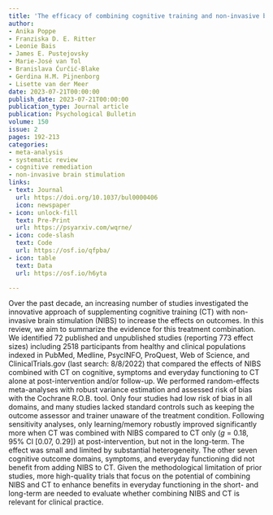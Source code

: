 ```yaml
---
title: 'The efficacy of combining cognitive training and non-invasive brain stimulation: A transdiagnostic systematic review and meta-analysis'
author:
- Anika Poppe
- Franziska D. E. Ritter
- Leonie Bais
- James E. Pustejovsky
- Marie-José van Tol
- Branislava Ćurčić-Blake
- Gerdina H.M. Pijnenborg
- Lisette van der Meer
date: 2023-07-21T00:00:00
publish_date: 2023-07-21T00:00:00
publication_type: Journal article
publication: Psychological Bulletin 
volume: 150
issue: 2
pages: 192-213
categories:
- meta-analysis
- systematic review
- cognitive remediation
- non-invasive brain stimulation
links:
- text: Journal
  url: https://doi.org/10.1037/bul0000406
  icon: newspaper
- icon: unlock-fill
  text: Pre-Print
  url: https://psyarxiv.com/wqrne/
- icon: code-slash
  text: Code
  url: https://osf.io/qfpba/
- icon: table
  text: Data
  url: https://osf.io/h6yta

---
```



Over the past decade, an increasing number of studies investigated the innovative approach of supplementing cognitive training (CT) with non-invasive brain stimulation (NIBS) to increase the effects on outcomes. In this review, we aim to summarize the evidence for this treatment combination. We identified 72 published and unpublished studies (reporting 773 effect sizes) including 2518 participants from healthy and clinical populations indexed in PubMed, Medline, PsycINFO, ProQuest, Web of Science, and ClinicalTrials.gov (last search: 8/8/2022) that compared the effects of NIBS combined with CT on cognitive, symptoms and everyday functioning to CT alone at post-intervention and/or follow-up. We performed random-effects meta-analyses with robust variance estimation and assessed risk of bias with the Cochrane R.O.B. tool. Only four studies had low risk of bias in all domains, and many studies lacked standard controls such as keeping the outcome assessor and trainer unaware of the treatment condition. Following sensitivity analyses, only learning/memory robustly improved significantly more when CT was combined with NIBS compared to CT only ($g$ = 0.18, 95% CI [0.07, 0.29]) at post-intervention, but not in the long-term. The effect was small and limited by substantial heterogeneity. The other seven cognitive outcome domains, symptoms, and everyday functioning did not benefit from adding NIBS to CT. Given the methodological limitation of prior studies, more high-quality trials that focus on the potential of combining NIBS and CT to enhance benefits in everyday functioning in the short- and long-term are needed to evaluate whether combining NIBS and CT is relevant for clinical practice.

